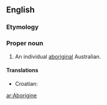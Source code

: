 {{also|aborigine}}
==English==

===Etymology===
{{back-form|Aborigines}}

===Proper noun===
{{en-proper noun}}

# An individual [[aboriginal]] Australian.

====Translations====
{{trans-top|an individual aboriginal Australian}}
* Croatian: {{t-|hr|Aboridžin|m}}
{{trans-mid}}
{{trans-bottom}}

[[ar:Aborigine]]